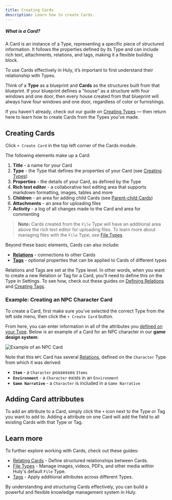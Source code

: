```yaml
---
title: Creating Cards
description: Learn how to create Cards.
---
```



<div className="rounded-box">
  <h5><strong>What is a Card?</strong></h5>
  <p>A Card is an instance of a Type, representing a specific piece of structured information. It follows the properties defined by its Type and can include rich text, attachments, relations, and tags, making it a flexible building block.</p>
</div>

To use Cards effectively in Huly, it’s important to first understand their relationship with Types. 

Think of a **Type** as a blueprint and **Cards** as the structures built from that blueprint. If your blueprint defines a "house" as a structure with four windows and one door, then every house created from that blueprint will always have four windows and one door, regardless of color or furnishings.

If you haven't already, check out our guide on [Creating Types](/cards/types/creating-types) — then return here to learn how to create Cards from the Types you've made.

## Creating Cards

Click `+ Create Card` in the top left corner of the Cards module.

The following elements make up a Card:

1. **Title** - a name for your Card
2. **Type** - the Type that defines the properties of your Card (see [Creating Types](/cards/types/creating-types))
4. **Properties** - the details of your Card, as defined by the Type
5. **Rich text editor** - a collaborative text editing area that supports markdown formatting, images, tables and more
6. **Children** - an area for adding child Cards (see [Parent-child Cards](/cards/creating-cards/#parent-child-cards))
7. **Attachments** - an area for uploading files
8. **Activity** - a log of all changes made to the Card and area for commenting

> **Note:** Cards created from the `File` Type will have an additional area above the rich text editor for uploading files. To learn more about managing files with the `File` Type, see [File Types](/cards/types/file-types).

Beyond these basic elements, Cards can also include:

* **[Relations](/cards/relations/relations-overview)** - connections to other Cards
* **[Tags](/cards/tags/tags-overview)** - optional properties that can be applied to Cards of different types

Relations and Tags are set at the Type level. In other words, when you want to create a new Relation or Tag for a Card, you'll need to define this on the Type in Settings. To see how, check out these guides on [Defining Relations](/cards/types/defining-relations) and [Creating Tags](/cards/tags/creating-tags).

### Example: Creating an NPC Character Card

To create a Card, first make sure you've selected the correct Type from the left side menu, then click the `+ Create Card` button. 

From here, you can enter information in all of the attributes you [defined on your Type](/cards/types/creating-types). Below is an example of a Card for an NPC character in our **game design system**:

<Image src={cardExampleNPC} alt="Example of an NPC Card" inferSize quality="max" />

Note that this `NPC` Card has several [Relations](/cards/relations/relations-overview), defined on the `Character` Type from which it was derived:
* **`Item`** - a `Character` possesses `Items`
* **`Environment`** - a `Character` exists in an `Environment`
* **`Game Narrative`** - a `Character` is included in a `Game Narrative`

## Adding Card attribbutes

To add an attribute to a Card, simply click the `+` icon next to the Type or Tag you want to add to. Adding a attribute on one Card will add the field to all existing Cards with that Type or Tag.

## Learn more

To further explore working with Cards, check out these guides:

 * [Relating Cards](/cards/relations/relating-cards) - Define structured relationships between Cards.
* [File Types](/cards/types/file-types) - Manage images, videos, PDFs, and other media within Huly's default `File` Type.
* [Tags](/cards/tags/tags-overview) - Apply additional attributes across different Types.

By understanding and structuring Cards effectively, you can build a powerful and flexible knowledge management system in Huly.